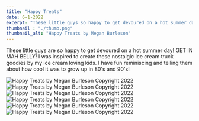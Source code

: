 ```yaml
---
title: "Happy Treats"
date: 6-1-2022
excerpt: "These little guys so happy to get devoured on a hot summer day! GET IN MAH BELLY!"
thumbnail : "./thumb.png"
thumbnail_alt: "Happy Treats by Megan Burleson"
---
```



These little guys are so happy to get devoured on a hot summer day! GET IN MAH BELLY! I was inspired to create these nostalgic ice cream truck
goodies by my ice cream loving kids. I have fun reminiscing and telling them about how cool it was to grow up in 80's and 90's!

<section className={portfolioStyles.gallerySmall}>
   <div className={portfolioStyles.galleryItem}>
    <img src={happyTreats1} alt="Happy Treats by Megan Burleson Copyright 2022"/>
  </div>
   <div className={portfolioStyles.galleryItem}>
    <img src={happyTreats2} alt="Happy Treats by Megan Burleson Copyright 2022"/>
  </div>
   <div className={portfolioStyles.galleryItem}>
    <img src={happyTreats3} alt="Happy Treats by Megan Burleson Copyright 2022"/>
  </div>
  </section>
  <section className={portfolioStyles.gallerySmall}>
   <div className={portfolioStyles.galleryItem}>
    <img src={happyTreats4} alt="Happy Treats by Megan Burleson Copyright 2022"/>
  </div>
   <div className={portfolioStyles.galleryItem}>
    <img src={happyTreats5} alt="Happy Treats by Megan Burleson Copyright 2022"/>
  </div>
   <div className={portfolioStyles.galleryItem}>
    <img src={happyTreats6} alt="Happy Treats by Megan Burleson Copyright 2022"/>
  </div>
</section>
